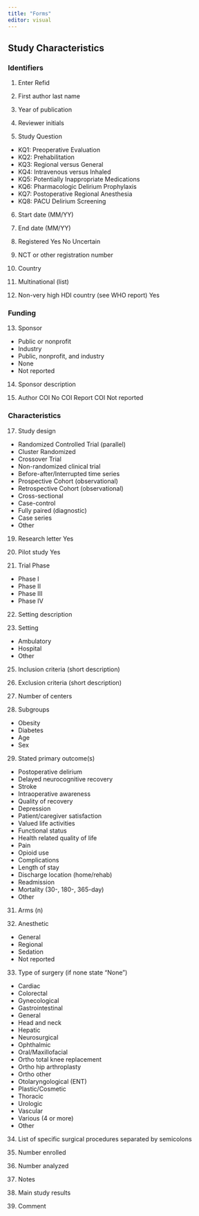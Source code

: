 ```yaml
---
title: "Forms"
editor: visual
---
```


## Study Characteristics

### Identifiers

1.  Enter Refid

2.  First author last name

3.  Year of publication

4.  Reviewer initials

5.  Study Question

-   KQ1: Preoperative Evaluation <br/>
-   KQ2: Prehabilitation
-   KQ3: Regional versus General
-   KQ4: Intravenous versus Inhaled
-   KQ5: Potentially Inappropriate Medications
-   KQ6: Pharmacologic Delirium Prophylaxis
-   KQ7: Postoperative Regional Anesthesia
-   KQ8: PACU Delirium Screening

6.  Start date (MM/YY)

7.  End date (MM/YY)

8.  Registered Yes No Uncertain

9.  NCT or other registration number

10. Country

11. Multinational (list)

12. Non-very high HDI country (see WHO report) Yes

### Funding

13. Sponsor

-   Public or nonprofit<br/>
-   Industry
-   Public, nonprofit, and industry
-   None
-   Not reported

14. Sponsor description

15. Author COI No COI Report COI Not reported

### Characteristics

17. Study design

-   Randomized Controlled Trial (parallel)<br/>
-   Cluster Randomized
-   Crossover Trial
-   Non-randomized clinical trial
-   Before-after/Interrupted time series
-   Prospective Cohort (observational)
-   Retrospective Cohort (observational)
-   Cross-sectional
-   Case-control
-   Fully paired (diagnostic)
-   Case series
-   Other

19. Research letter Yes

20. Pilot study Yes

21. Trial Phase

-   Phase I
-   Phase II
-   Phase III
-   Phase IV

22. Setting description

23. Setting

-   Ambulatory<br/>
-   Hospital
-   Other

25. Inclusion criteria (short description)

26. Exclusion criteria (short description)

27. Number of centers

28. Subgroups

-   Obesity
-   Diabetes
-   Age
-   Sex

29. Stated primary outcome(s)

-   Postoperative delirium<br/>
-   Delayed neurocognitive recovery
-   Stroke
-   Intraoperative awareness
-   Quality of recovery
-   Depression
-   Patient/caregiver satisfaction
-   Valued life activities
-   Functional status
-   Health related quality of life
-   Pain
-   Opioid use
-   Complications
-   Length of stay
-   Discharge location (home/rehab)
-   Readmission
-   Mortality (30-, 180-, 365-day)
-   Other

31. Arms (n)

32. Anesthetic

-   General<br/>
-   Regional
-   Sedation
-   Not reported

33. Type of surgery (if none state "None")

-   Cardiac <br/>
-   Colorectal
-   Gynecological
-   Gastrointestinal
-   General
-   Head and neck
-   Hepatic
-   Neurosurgical
-   Ophthalmic
-   Oral/Maxillofacial
-   Ortho total knee replacement
-   Ortho hip arthroplasty
-   Ortho other
-   Otolaryngological (ENT)
-   Plastic/Cosmetic
-   Thoracic
-   Urologic
-   Vascular
-   Various (4 or more)
-   Other

34. List of specific surgical procedures separated by semicolons

35. Number enrolled

36. Number analyzed

37. Notes

38. Main study results

39. Comment
